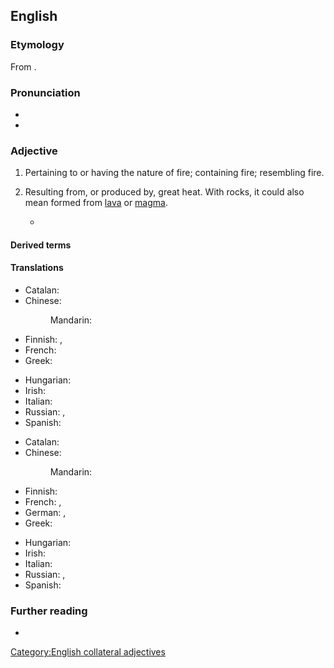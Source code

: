 ==English==

===Etymology===
From {{bor|en|la|igneus|t=fiery}}.

===Pronunciation===
* {{IPA|en|/ˈɪɡ.ni.əs/}}
* {{audio|en|LL-Q1860 (eng)-Vealhurl-igneous.wav|Audio (RP)}}

===Adjective===
{{en-adj|-}}

# Pertaining to or having the nature of fire; containing fire; resembling fire.
#: {{ux|en|The stone had an '''igneous''' appearance.}}
# {{lb|en|geology}} Resulting from, or produced by, great heat. With rocks, it could also mean formed from [[lava]] or [[magma]].
#: {{ux|en|Granite and basalt are '''igneous''' rocks.}}
#* {{RQ:Lyell Principles|volume=III|edition=4th|chapter=V|book=IV|page=385|passage=All formations, whether '''igneous''' or aqueous, which can be shown by any such proofs to be of a date posterior to the introduction of man, will be called ''Recent''.}}

====Derived terms====
{{col3|en|igneous rock|igneously|igneousness}}

====Translations====
{{trans-top|pertaining to, having the nature of fire}}
* Catalan: {{t+|ca|igni}}
* Chinese:
*: Mandarin: {{t|cmn|[[火成]][[的]]|tr=huǒchéng de|sc=Hani}}
* Finnish: {{t+|fi|tulinen}}, {{t+|fi|tuli|alt=tuli-}}
* French: {{t+|fr|igné}}
* Greek: {{t+|el|πυριγενής}}
{{trans-mid}}
* Hungarian: {{t+|hu|tüzes}}
* Irish: {{t|ga|adhantach}}
* Italian: {{t+|it|igneo}}
* Russian: {{t+|ru|о́гненный}}, {{t+|ru|огнево́й}}
* Spanish: {{t+|es|ígneo}}
{{trans-bottom}}

{{trans-top|resulting from, or produced by, the action of great heat}}
* Catalan: {{t+|ca|igni}}
* Chinese:
*: Mandarin: {{t|cmn|[[火成]][[的]]|tr=huǒchéng de|sc=Hani}}
* Finnish: {{t+|fi|tuliperäinen}}
* French: {{t+|fr|igné}}, {{t+|fr|magmatique}}
* German: {{t+|de|eruptiv}}, {{t+|de|vulkanisch}}
* Greek: {{t+|el|πύρινος}}
{{trans-mid}}
* Hungarian: {{t+|hu|vulkáni}}
* Irish: {{t|ga|bruthach}}
* Italian: {{t+|it|igneo}}
* Russian: {{t+|ru|пироге́нный}}, {{t|ru|вулкани́ческого происхожде́ния}}
* Spanish: {{t+|es|ígneo}}
{{trans-bottom}}

===Further reading===
* {{pedia|igneous rock}}

[[Category:English collateral adjectives]]